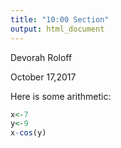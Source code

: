 ```yaml
---
title: "10:00 Section"
output: html_document
---
```

Devorah Roloff

October 17,2017

Here is some arithmetic:

```r
x<-7
y<-9
x-cos(y)
```

